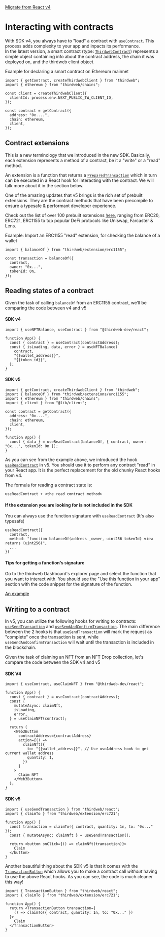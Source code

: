 [Migrate from React v4](/react/v5/migrate)

# Interacting with contracts

With SDK v4, you always have to "load" a contract with `useContract`. This process adds complexity to your app and inpacts its performance.  
In the latest version, a smart contract (type: [`ThirdwebContract`](/references/typescript/v5/ThirdwebContract)) represents a simple object containing info about the contract address, the chain it was deployed on, and the thirdweb client object.

Example for declaring a smart contract on Ethereum mainnet
```tsx
import { getContract, createThirdwebClient } from "thirdweb";
import { ethereum } from "thirdweb/chains";

const client = createThirdwebClient({
  clientId: process.env.NEXT_PUBLIC_TW_CLIENT_ID,
});

const contract = getContract({
  address: "0x....",
  chain: ethereum,
  client,
});
```

## Contract extensions

This is a new terminology that we introduced in the new SDK. Basically, each extension represents a method of a contract, be it a "write" or a "read" method.

An extension is a function that returns a [`PreparedTransaction`](/references/typescript/v5/PreparedTransaction) which in turn can be executed in a React hook for interacting with the contract. We will talk more about it in the section below.

One of the amazing updates that v5 brings is the rich set of prebuilt extensions. They are the contract methods that have been precompile to ensure a typesafe & performant developer experience.

Check out the list of over 100 prebuilt extensions [here](/typescript/v5/extensions/built-in), ranging from ERC20, ERC721, ERC1155 to top popular DeFi protocols like Uniswap, Farcaster & Lens.

Example: Import an ERC1155 "read" extension, for checking the balance of a wallet
```tsx
import { balanceOf } from "thirdweb/extension/erc1155";

const transaction = balanceOf({
  contract,
  owner: "0x...",
  tokenId: 0n,
});
```

## Reading states of a contract
Given the task of calling `balanceOf` from an ERC1155 contract, we'll be comparing the code between v4 and v5

#### SDK v4
```tsx
import { useNFTBalance, useContract } from "@thirdweb-dev/react";

function App() {
  const { contract } = useContract(contractAddress);
  const { isLoading, data, error } = useNFTBalance(
    contract,
    "{{wallet_address}}",
    "{{token_id}}",
  );
}

```

#### SDK v5
```tsx
import { getContract, createThirdwebClient } from "thirdweb";
import { balanceOf } from "thirdweb/extensions/erc1155";
import { ethereum } from "thirdweb/chains";
import { client } from "@lib/client";

const contract = getContract({
  address: "0x....",
  chain: ethereum,
  client,
});

function App() {
  const { data } = useReadContract(balanceOf, { contract, owner: "0x...", tokenId: 0n });
}
```

As you can see from the example above, we introduced the hook [`useReadContract`](/references/typescript/v5/useReadContract) in v5.
You should use it to perform any contract "read" in your React app.
It is the perfect replacement for the old chunky React hooks from v4. 

The formula for reading a contract state is:
```
useReadContract + <the read contract method>
```

#### If the extension you are looking for is not included in the SDK
You can always use the function signature with `useReadContract` (It's also typesafe)
```tsx
useReadContract({
  contract,
  method: "function balanceOf(address _owner, uint256 tokenId) view returns (uint256)",
  ...
})
```

#### Tips for getting a function's signature
Go to the thirdweb Dashboard's explorer page and select the function that you want to interact with.
You should see the "Use this function in your app" section with the code snippet for the signature of the function.

[An example](https://thirdweb.com/avalanche-fuji/0xd5e815241882676F772A624E3892b27Ff3a449c4/explorer?name=balanceOf)


## Writing to a contract
In v5, you can utilize the following hooks for writing to contracts: [`useSendTransaction`](/references/typescript/v5/useSendTransaction) and [`useSendAndConfirmTransaction`](/references/typescript/v5/useSendAndConfirmTransaction).
The main difference between the 2 hooks is that `useSendTransaction` will mark the request as "complete" once the transaction is sent,
while `useSendAndConfirmTransaction` will wait until the transaction is included in the blockchain.

Given the task of claiming an NFT from an NFT Drop collection, let's compare the code between the SDK v4 and v5


#### SDK V4
```tsx
import { useContract, useClaimNFT } from "@thirdweb-dev/react";

function App() {
  const { contract } = useContract(contractAddress);
  const {
    mutateAsync: claimNft,
    isLoading,
    error,
  } = useClaimNFT(contract);

  return (
    <Web3Button
      contractAddress={contractAddress}
      action={() =>
        claimNft({
          to: "{{wallet_address}}", // Use useAddress hook to get current wallet address
          quantity: 1,
        })
      }
    >
      Claim NFT
    </Web3Button>
  );
}
```

#### SDK v5
```tsx
import { useSendTransaction } from "thirdweb/react";
import { claimTo } from "thirdweb/extension/erc721";

function App() {
  const transaction = claimTo({ contract, quantity: 1n, to: "0x..." });
  const { mutateAsync: claimNft } = useSendTransaction();

  return <button onClick={() => claimNft(transaction)}>
    Claim
  </button>
}
```

Another beautiful thing about the SDK v5 is that it comes with the [`TransactionButton`](/references/typescript/v5/TransactionButton) 
which allows you to make a contract call _without_ having to use the above React hooks. As you can see, the code is much cleaner this way!

```tsx
import { TransactionButton } from "thirdweb/react";
import { claimTo } from "thirdweb/extension/erc721";

function App() {
  return <TransactionButton transaction={
    () => claimTo({ contract, quantity: 1n, to: "0x..." })
  }>
    Claim
  </TransactionButton>
}
```